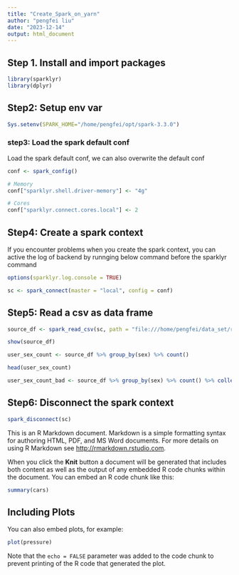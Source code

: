 ```yaml
---
title: "Create_Spark_on_yarn"
author: "pengfei liu"
date: "2023-12-14"
output: html_document
---
```


## Step 1. Install and import packages

```r
library(sparklyr)
library(dplyr)
```

## Step2: Setup env var

```r
Sys.setenv(SPARK_HOME="/home/pengfei/opt/spark-3.3.0")
```
### step3: Load the spark default conf

Load the spark default conf, we can also overwrite the default conf


```r
conf <- spark_config()

# Memory
conf["sparklyr.shell.driver-memory"] <- "4g"

# Cores
conf["sparklyr.connect.cores.local"] <- 2
```

## Step4: Create a spark context

If you encounter problems when you create the spark context, you can active the log of backend by runnging below
command before the sparklyr command

```r
options(sparklyr.log.console = TRUE)
```

```r
sc <- spark_connect(master = "local", config = conf)
```

## Step5: Read a csv as data frame

```r
source_df <- spark_read_csv(sc, path = "file:///home/pengfei/data_set/recette/clinical01.csv")
```
```r
show(source_df)
```
```r
user_sex_count <- source_df %>% group_by(sex) %>% count() 

head(user_sex_count)
```
```r
user_sex_count_bad <- source_df %>% group_by(sex) %>% count() %>% collect()

```
## Step6: Disconnect the spark context

```r
spark_disconnect(sc)
```
This is an R Markdown document. Markdown is a simple formatting syntax for authoring HTML, PDF, and MS Word documents. For more details on using R Markdown see <http://rmarkdown.rstudio.com>.

When you click the **Knit** button a document will be generated that includes both content as well as the output of any embedded R code chunks within the document. You can embed an R code chunk like this:

```r
summary(cars)
```

## Including Plots

You can also embed plots, for example:

```r
plot(pressure)
```

Note that the `echo = FALSE` parameter was added to the code chunk to prevent printing of the R code that generated the plot.
